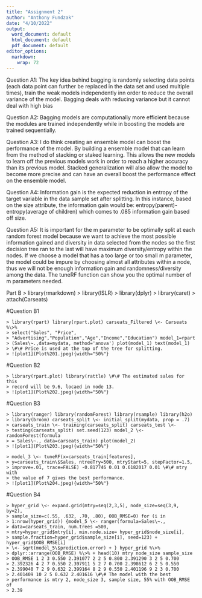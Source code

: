 ```yaml
---
title: "Assignment 2"
author: "Anthony Fundzak"
date: "4/10/2022"
output:
  word_document: default
  html_document: default
  pdf_document: default
editor_options: 
  markdown: 
    wrap: 72
---
```


Question A1: The key idea behind bagging is randomly selecting data
points (each data point can further be replaced in the data set and used
multiple times), train the weak models independently inn order to reduce
the overall variance of the model. Bagging deals with reducing variance
but it cannot deal with high bias

Question A2: Bagging models are computationally more efficient because
the modules are trained independently while in boosting the models are
trained sequentially.

Question A3: I do think creating an ensemble model can boost the
performance of the model. By building a ensemble model that can learn
from the method of stacking or staked learning. This allows the new
models to learn off the previous models work in order to reach a higher
accuracy than its previous model. Stacked generalization will also allow
the model to become more precise and can have an overall boost the
performance effect on the ensemble model.

Question A4: Information gain is the expected reduction in entropy of
the target variable in the data sample set after splitting. In this
instance, based on the size attribute, the information gain would be:
entropy(parent)-entropy(average of children) which comes to .085
information gain based off size.

Question A5: It is important for the m parameter to be optimally split
at each random forest model because we want to achieve the most possible
information gained and diversity in data selected from the nodes so the
first decision tree ran to the last will have maximum diversity/entropy
within the nodes. If we choose a model that has a too large or too small
m parameter, the model could be impure by choosing almost all attributes
within a node, thus we will not be enough information gain and
randomness/diversity among the data. The tuneRF function can show you
the optimal number of m parameters needed.

Part B \> library(rmarkdown) \> library(ISLR) \> library(dplyr) \>
library(caret) \> attach(Carseats)

#Question B1
```[r]
> library(rpart) library(rpart.plot) carseats_Filtered \<- Carseats %\>%
> select("Sales", "Price",
> "Advertising","Population","Age","Income","Education") model_1=rpart
> (Sales\~.,data=mydata, method='anova') plot(model_1) text(model_1)
> \#\# Price is used at the top of the tree for splitting.
> ![plot1](Plot%201.jpeg){width="50%"}
```
#Question B2
```[r]
> library(rpart.plot) library(rattle) \#\# The estimated sales for this
> record will be 9.6, locaed in node 13.
> ![plot1](Plot%202.jpeg){width="50%"}
```
#Question B3
```[r]
> library(ranger) library(randomForest) library(rsample) library(h2o)
> library(broom) carseats_split \<- initial_split(mydata, prop = .7)
> carseats_train \<- training(carseats_split) carseats_test \<-
> testing(carseats_split) set.seed(123) model_2 \<- randomForest(formula
> = Sales\~., data=carseats_train) plot(model_2)
> ![plot1](Plot%203.jpeg){width="50%"}

> model_3 \<- tuneRF(x=carseats_train[features],
> y=carseats_train\$Sales, ntreeTry=500, mtryStart=5, stepFactor=1.5,
> improve=.01, trace=FALSE) -0.817746 0.01 0.6182017 0.01 \#\# mtry with
> the value of 7 gives the best performance.
> ![plot1](Plot%204.jpeg){width="50%"}
```
#Question B4
```[r]
> hyper_grid \<- expand.grid(mtry=seq(2,3,5), node_size=seq(3,9, by=2),
> sample_size=c(.55, .632, .70, .80), OOB_RMSE=0) for (i in
> 1:nrow(hyper_grid)) {model_5 \<- ranger(formula=Sales\~.,
> data=carseats_train, num.trees =500,
> mtry=hyper_grid$mtry[i], min.node.size= hyper_grid$node_size[i],
> sample.fraction=hyper_grid$sample_size[i], seed=123) + hyper_grid$OOB_RMSE[i]
> \<- sqrt(model_5\$prediction.error) + } hyper_grid %\>%
> dplyr::arrange(OOB_RMSE) %\>% + head(10) mtry node_size sample_size
> OOB_RMSE 1 2 3 0.550 2.391077 2 2 5 0.800 2.391290 3 2 5 0.700
> 2.392326 4 2 7 0.550 2.397911 5 2 7 0.700 2.398612 6 2 5 0.550
> 2.399040 7 2 9 0.632 2.399164 8 2 9 0.550 2.401196 9 2 3 0.700
> 2.401409 10 2 5 0.632 2.401616 \#\# The model with the best
> performance is mtry 2, node_size 3, sample size, 55% with OOB_RMSE of
> 2.39
```